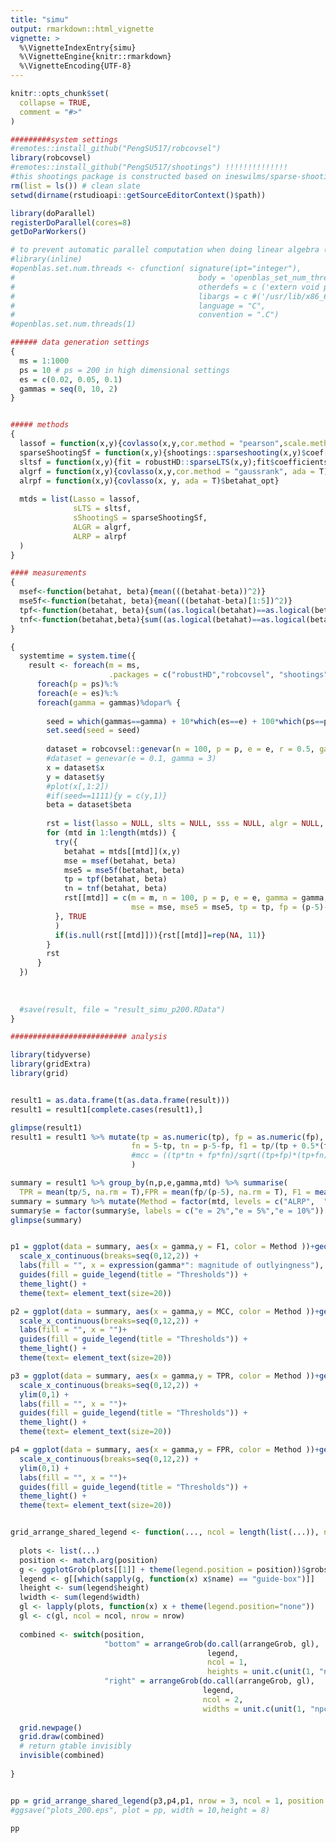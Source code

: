 ```yaml
---
title: "simu"
output: rmarkdown::html_vignette
vignette: >
  %\VignetteIndexEntry{simu}
  %\VignetteEngine{knitr::rmarkdown}
  %\VignetteEncoding{UTF-8}
---
```


```r
knitr::opts_chunk$set(
  collapse = TRUE,
  comment = "#>"
)
```

```r
#########system settings
#remotes::install_github("PengSU517/robcovsel")
library(robcovsel)
#remotes::install_github("PengSU517/shootings") !!!!!!!!!!!!!!
#this shootings package is constructed based on ineswilms/sparse-shooting-S
rm(list = ls()) # clean slate
setwd(dirname(rstudioapi::getSourceEditorContext()$path))
```

```r
library(doParallel)
registerDoParallel(cores=8)
getDoParWorkers()

# to prevent automatic parallel computation when doing linear algebra (OpenBLAS)
#library(inline)
#openblas.set.num.threads <- cfunction( signature(ipt="integer"),
#                                         body = 'openblas_set_num_threads(*ipt);',
#                                         otherdefs = c ('extern void penblas_set_num_threads(int);'),
#                                         libargs = c #('/usr/lib/x86_64-linux-gnu/openblas/libblas.so.3'),
#                                         language = "C",
#                                         convention = ".C")
#openblas.set.num.threads(1) 
```


```r
###### data generation settings
{
  ms = 1:1000
  ps = 10 # ps = 200 in high dimensional settings
  es = c(0.02, 0.05, 0.1)
  gammas = seq(0, 10, 2)
}


##### methods
{
  lassof = function(x,y){covlasso(x,y,cor.method = "pearson",scale.method = "sd", ada = F)$betahat_opt}
  sparseShootingSf = function(x,y){shootings::sparseshooting(x,y)$coef[-1]}
  sltsf = function(x,y){fit = robustHD::sparseLTS(x,y);fit$coefficients[-1]}
  algrf = function(x,y){covlasso(x,y,cor.method = "gaussrank", ada = T)$betahat_opt}
  alrpf = function(x,y){covlasso(x, y, ada = T)$betahat_opt}
  
  mtds = list(Lasso = lassof, 
              sLTS = sltsf, 
              sShootingS = sparseShootingSf,
              ALGR = algrf,
              ALRP = alrpf
  )
}

#### measurements
{
  msef<-function(betahat, beta){mean(((betahat-beta))^2)}
  mse5f<-function(betahat, beta){mean(((betahat-beta)[1:5])^2)}
  tpf<-function(betahat, beta){sum((as.logical(betahat)==as.logical(beta))[1:5])}
  tnf<-function(betahat,beta){sum((as.logical(betahat)==as.logical(beta))[-(1:5)])}
}


```


```r
{
  systemtime = system.time({
    result <- foreach(m = ms, 
                      .packages = c("robustHD","robcovsel", "shootings"))%:%
      foreach(p = ps)%:%
      foreach(e = es)%:%
      foreach(gamma = gammas)%dopar% {
        
        seed = which(gammas==gamma) + 10*which(es==e) + 100*which(ps==p) + 1000*which(ms==m)
        set.seed(seed = seed)
        
        dataset = robcovsel::genevar(n = 100, p = p, e = e, r = 0.5, gamma = gamma)
        #dataset = genevar(e = 0.1, gamma = 3)
        x = dataset$x
        y = dataset$y
        #plot(x[,1:2])
        #if(seed==1111){y = c(y,1)}
        beta = dataset$beta
        
        rst = list(lasso = NULL, slts = NULL, sss = NULL, algr = NULL, alrp = NULL)
        for (mtd in 1:length(mtds)) {
          try({
            betahat = mtds[[mtd]](x,y)
            mse = msef(betahat, beta)
            mse5 = mse5f(betahat, beta)
            tp = tpf(betahat, beta)
            tn = tnf(betahat, beta)
            rst[[mtd]] = c(m = m, n = 100, p = p, e = e, gamma = gamma, mtd = names(mtds)[mtd], seed =seed,  
                           mse = mse, mse5 = mse5, tp = tp, fp = (p-5)-tn)
          }, TRUE
          )
          if(is.null(rst[[mtd]])){rst[[mtd]]=rep(NA, 11)}
        }
        rst
      }
  })
  
  
  
  #save(result, file = "result_simu_p200.RData")
}
```




```r
########################## analysis

library(tidyverse)
library(gridExtra)
library(grid)


result1 = as.data.frame(t(as.data.frame(result)))
result1 = result1[complete.cases(result1),]

glimpse(result1)
result1 = result1 %>% mutate(tp = as.numeric(tp), fp = as.numeric(fp), gamma = as.numeric(gamma), p = as.numeric(p),
                           fn = 5-tp, tn = p-5-fp, f1 = tp/(tp + 0.5*(fp+fn)), f1 = tp/(tp+0.5*(fp+fn))#,
                           #mcc = ((tp*tn + fp*fn)/sqrt((tp+fp)*(tp+fn)*(tn+fp)*(tn+fn)))
                           )

summary = result1 %>% group_by(n,p,e,gamma,mtd) %>% summarise(
  TPR = mean(tp/5, na.rm = T),FPR = mean(fp/(p-5), na.rm = T), F1 = mean(f1))%>%ungroup()
summary = summary %>% mutate(Method = factor(mtd, levels = c("ALRP",  "ALGR", "sShootingS", "sLTS","Lasso")))
summary$e = factor(summary$e, labels = c("e = 2%","e = 5%","e = 10%"))
glimpse(summary)


p1 = ggplot(data = summary, aes(x = gamma,y = F1, color = Method ))+geom_line()+geom_point()+facet_wrap(~e) +
  scale_x_continuous(breaks=seq(0,12,2)) +
  labs(fill = "", x = expression(gamma*": magnitude of outlyingness"), y = expression(F[1]))+ 
  guides(fill = guide_legend(title = "Thresholds")) +
  theme_light() +
  theme(text= element_text(size=20))

p2 = ggplot(data = summary, aes(x = gamma,y = MCC, color = Method ))+geom_line()+geom_point()+facet_wrap(~e) +
  scale_x_continuous(breaks=seq(0,12,2)) +
  labs(fill = "", x = "")+ 
  guides(fill = guide_legend(title = "Thresholds")) +
  theme_light() +
  theme(text= element_text(size=20))

p3 = ggplot(data = summary, aes(x = gamma,y = TPR, color = Method ))+geom_line()+geom_point()+ facet_wrap(~e) +
  scale_x_continuous(breaks=seq(0,12,2)) +
  ylim(0,1) +
  labs(fill = "", x = "")+ 
  guides(fill = guide_legend(title = "Thresholds")) +
  theme_light() +
  theme(text= element_text(size=20))

p4 = ggplot(data = summary, aes(x = gamma,y = FPR, color = Method ))+geom_line()+geom_point()+ facet_wrap(~e) +
  scale_x_continuous(breaks=seq(0,12,2)) +
  ylim(0,1) +
  labs(fill = "", x = "")+ 
  guides(fill = guide_legend(title = "Thresholds")) +
  theme_light() +
  theme(text= element_text(size=20))


grid_arrange_shared_legend <- function(..., ncol = length(list(...)), nrow = 1, position = c("bottom", "right")) {
  
  plots <- list(...)
  position <- match.arg(position)
  g <- ggplotGrob(plots[[1]] + theme(legend.position = position))$grobs
  legend <- g[[which(sapply(g, function(x) x$name) == "guide-box")]]
  lheight <- sum(legend$height)
  lwidth <- sum(legend$width)
  gl <- lapply(plots, function(x) x + theme(legend.position="none"))
  gl <- c(gl, ncol = ncol, nrow = nrow)
  
  combined <- switch(position,
                     "bottom" = arrangeGrob(do.call(arrangeGrob, gl),
                                            legend,
                                            ncol = 1,
                                            heights = unit.c(unit(1, "npc") - lheight, lheight)),
                     "right" = arrangeGrob(do.call(arrangeGrob, gl),
                                           legend,
                                           ncol = 2,
                                           widths = unit.c(unit(1, "npc") - lwidth, lwidth)))
  
  grid.newpage()
  grid.draw(combined)
  # return gtable invisibly
  invisible(combined)
  
}


pp = grid_arrange_shared_legend(p3,p4,p1, nrow = 3, ncol = 1, position = "bottom")
#ggsave("plots_200.eps", plot = pp, width = 10,height = 8)
```

```r
pp
```




   
   
